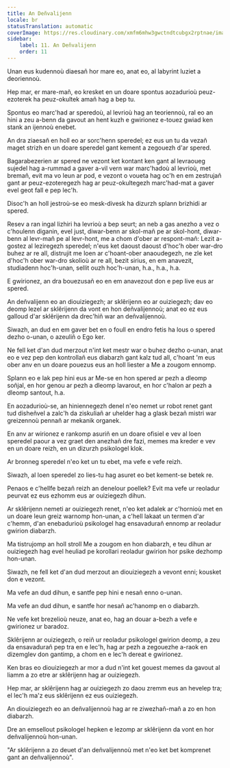 ```yaml
---
title: An Deñvalijenn
locale: br
statusTranslation: automatic
coverImage: https://res.cloudinary.com/xmfm6mhw3gwctndtcubgx2rptnae/image/upload/v1741354419/small_cover_la_gran_rebelion_28716e29d2.webp
sidebar:
    label: 11. An Deñvalijenn
    order: 11
---
```

Unan eus kudennoù diaesañ hor mare eo, anat eo, al labyrint luziet a deoriennoù.

Hep mar, er mare-mañ, eo kresket en un doare spontus aozadurioù peuz-ezoterek ha peuz-okultek amañ hag a bep tu.

Spontus eo marc'had ar speredoù, al levrioù hag an teoriennoù, ral eo an hini a zeu a-benn da gavout an hent kuzh e gwirionez e-touez gwiad ken stank an ijennoù enebet.

An dra ziaesañ en holl eo ar sorc'henn speredel; ez eus un tu da vezañ maget strizh en un doare speredel gant kement a zegouezh d'ar spered.

Bagarabezerien ar spered ne vezont ket kontant ken gant al levraoueg sujedel hag a-rummad a gaver a-vil vern war marc'hadoù al levrioù, met bremañ, evit ma vo leun ar pod, e vezont o voueta hag oc'h en em zestrujañ gant ar peuz-ezoteregezh hag ar peuz-okultegezh marc'had-mat a gaver evel geot fall e pep lec'h.

Disoc'h an holl jestroù-se eo mesk-divesk ha dizurzh splann brizhidi ar spered.

Resev a ran ingal lizhiri ha levrioù a bep seurt; an neb a gas anezho a vez o c'houlenn diganin, evel just, diwar-benn ar skol-mañ pe ar skol-hont, diwar-benn al levr-mañ pe al levr-hont, me a chom d'ober ar respont-mañ: Lezit a-gostez al leziregezh speredel; n'eus ket daoust daoust d'hoc'h ober war-dro buhez ar re all, distrujit me loen ar c'hoant-ober anaoudegezh, ne zle ket d'hoc'h ober war-dro skolioù ar re all, bezit sirius, en em anavezit, studiadenn hoc'h-unan, sellit ouzh hoc'h-unan, h.a., h.a., h.a.

E gwirionez, an dra bouezusañ eo en em anavezout don e pep live eus ar spered.

An deñvalijenn eo an diouiziegezh; ar sklêrijenn eo ar ouiziegezh; dav eo deomp lezel ar sklêrijenn da vont en hon deñvalijennoù; anat eo ez eus galloud d'ar sklêrijenn da drec'hiñ war an deñvalijennoù.

Siwazh, an dud en em gaver bet en o foull en endro fetis ha lous o spered dezho o-unan, o azeuliñ o Ego ker.

Ne fell ket d'an dud merzout n'int ket mestr war o buhez dezho o-unan, anat eo e vez pep den kontrollañ eus diabarzh gant kalz tud all, c'hoant 'm eus ober anv en un doare pouezus eus an holl liester a Me a zougom ennomp.

Splann eo e lak pep hini eus ar Me-se en hon spered ar pezh a dleomp soñjal, en hor genou ar pezh a dleomp lavarout, en hor c'halon ar pezh a dleomp santout, h.a.

En aozadurioù-se, an hiniennegezh denel n'eo nemet ur robot renet gant tud disheñvel a zalc'h da ziskuliañ ar uhelder hag a glask bezañ mistri war greizennoù pennañ ar mekanik organek.

En anv ar wirionez e rankomp asuriñ en un doare ofisiel e vev al loen speredel paour a vez graet den anezhañ dre fazi, memes ma kreder e vev en un doare reizh, en un dizurzh psikologel klok.

Ar bronneg speredel n'eo ket un tu ebet, ma vefe e vefe reizh.

Siwazh, al loen speredel zo lies-tu hag asuret eo bet kement-se betek re.

Penaos e c'hellfe bezañ reizh an denelour poellek? Evit ma vefe ur reoladur peurvat ez eus ezhomm eus ar ouiziegezh dihun.

Ar sklêrijenn nemeti ar ouiziegezh renet, n'eo ket adalek ar c'hornioù met en un doare leun greiz warnomp hon-unan, a c'hell lakaat un termen d'ar c'hemm, d'an enebadurioù psikologel hag ensavadurañ ennomp ar reoladur gwirion diabarzh.

Ma tistrujomp an holl stroll Me a zougom en hon diabarzh, e teu dihun ar ouiziegezh hag evel heuliad pe korollari reoladur gwirion hor psike dezhomp hon-unan.

Siwazh, ne fell ket d'an dud merzout an diouiziegezh a vevont enni; kousket don e vezont.

Ma vefe an dud dihun, e santfe pep hini e nesañ enno o-unan.

Ma vefe an dud dihun, e santfe hor nesañ ac'hanomp en o diabarzh.

Ne vefe ket brezelioù neuze, anat eo, hag an douar a-bezh a vefe e gwirionez ur baradoz.

Sklêrijenn ar ouiziegezh, o reiñ ur reoladur psikologel gwirion deomp, a zeu da ensavadurañ pep tra en e lec'h, hag ar pezh a zegouezhe a-raok en dizemglev don gantimp, a chom en e lec'h dereat e gwirionez.

Ken bras eo diouiziegezh ar mor a dud n'int ket gouest memes da gavout al liamm a zo etre ar sklêrijenn hag ar ouiziegezh.

Hep mar, ar sklêrijenn hag ar ouiziegezh zo daou zremm eus an hevelep tra; el lec'h ma'z eus sklêrijenn ez eus ouiziegezh.

An diouiziegezh eo an deñvalijennoù hag ar re ziwezhañ-mañ a zo en hon diabarzh.

Dre an emsellout psikologel hepken e lezomp ar sklêrijenn da vont en hor deñvalijennoù hon-unan.

"Ar sklêrijenn a zo deuet d'an deñvalijennoù met n'eo ket bet komprenet gant an deñvalijennoù".

